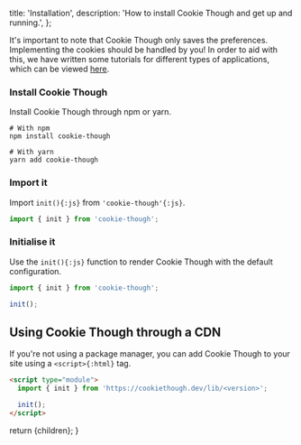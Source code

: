 
  title: 'Installation',
  description: 'How to install Cookie Though and get up and running.',
};

It's important to note that Cookie Though only saves the preferences.
Implementing the cookies should be handled by you! In order to aid with this,
we have written some tutorials for different types of applications, which can
be viewed [here](/docs/tutorials).

### Install Cookie Though

Install Cookie Though through npm or yarn.

```shell
# With npm
npm install cookie-though

# With yarn
yarn add cookie-though
```

### Import it

Import `init(){:js}` from `'cookie-though'{:js}`.

```js
import { init } from 'cookie-though';
```

### Initialise it

Use the `init(){:js}` function to render Cookie Though with the default
configuration.

```js
import { init } from 'cookie-though';

init();
```

## Using Cookie Though through a CDN

If you're not using a package manager, you can add Cookie Though to your site
using a `<script>{:html}` tag.

```html
<script type="module">
  import { init } from 'https://cookiethough.dev/lib/<version>';

  init();
</script>
```

  return <Docs frontmatter={frontmatter}>{children}</Docs>;
}
